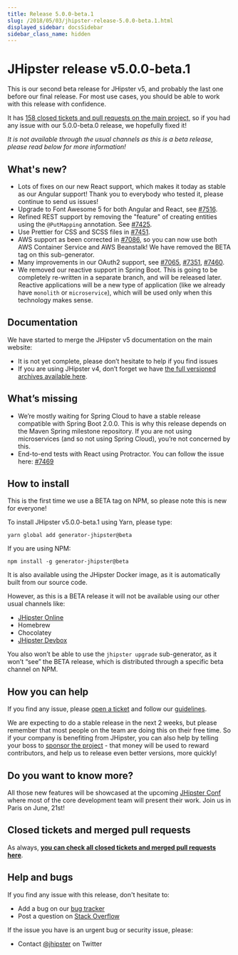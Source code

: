 ```yaml
---
title: Release 5.0.0-beta.1
slug: /2018/05/03/jhipster-release-5.0.0-beta.1.html
displayed_sidebar: docsSidebar
sidebar_class_name: hidden
---
```


JHipster release v5.0.0-beta.1
==================

This is our second beta release for JHipster v5, and probably the last one before our final release. For most use cases, you should be able to work with this release with confidence.

It has [158 closed tickets and pull requests on the main project](https://github.com/jhipster/generator-jhipster/issues?q=milestone%3A5.0.0-beta.1+is%3Aclosed), so if you had any issue with our 5.0.0-beta.0 release, we hopefully fixed it!

_It is not available through the usual channels as this is a beta release, please read below for more information!_

What's new?
----------

- Lots of fixes on our new React support, which makes it today as stable as our Angular support! Thank you to everybody who tested it, please continue to send us issues!
- Upgrade to Font Awesome 5 for both Angular and React, see [#7516](https://github.com/jhipster/generator-jhipster/issues/7516).
- Refined REST support by removing the "feature" of creating entities using the `@PutMapping` annotation. See [#7425](https://github.com/jhipster/generator-jhipster/issues/7425).
- Use Prettier for CSS and SCSS files in [#7451](https://github.com/jhipster/generator-jhipster/issues/7451).
- AWS support as been corrected in [#7086](https://github.com/jhipster/generator-jhipster/issues/7086), so you can now use both AWS Container Service and AWS Beanstalk! We have removed the BETA tag on this sub-generator.
- Many improvements in our OAuth2 support, see [#7065](https://github.com/jhipster/generator-jhipster/issues/7065), [#7351](https://github.com/jhipster/generator-jhipster/pull/7351), [#7460](https://github.com/jhipster/generator-jhipster/pull/7460).
- We removed our reactive support in Spring Boot. This is going to be completely re-written in a separate branch, and will be released later. Reactive applications will be a new type of application (like we already have `monolith` or `microservice`), which will be used only when this technology makes sense.

Documentation
------------

We have started to merge the JHipster v5 documentation on the main website:

- It is not yet complete, please don’t hesitate to help if you find issues
- If you are using JHipster v4, don’t forget we have [the full versioned archives available here](https://www.jhipster.tech/documentation-archive/).

What’s missing
------------

- We’re mostly waiting for Spring Cloud to have a stable release compatible with Spring Boot 2.0.0. This is why this release depends on the Maven Spring milestone repository. If you are not using microservices (and so not using Spring Cloud), you’re not concerned by this.
- End-to-end tests with React using Protractor. You can follow the issue here: [#7469](https://github.com/jhipster/generator-jhipster/pull/7469)

How to install
------------

This is the first time we use a BETA tag on NPM, so please note this is new for everyone!

To install JHipster v5.0.0-beta.1 using Yarn, please type:

    yarn global add generator-jhipster@beta

If you are using NPM:

    npm install -g generator-jhipster@beta

It is also available using the JHipster Docker image, as it is automatically built from our source code.

However, as this is a BETA release it will not be available using our other usual channels like:

- [JHipster Online](https://start.jhipster.tech)
- Homebrew
- Chocolatey
- [JHipster Devbox](https://github.com/jhipster/jhipster-devbox)

You also won’t be able to use the `jhipster upgrade` sub-generator, as it won’t “see” the BETA release, which is distributed through a specific beta channel on NPM.

How you can help
------------

If you find any issue, please [open a ticket](https://github.com/jhipster/generator-jhipster/issues) and follow our [guidelines](https://github.com/jhipster/generator-jhipster/blob/master/CONTRIBUTING.md).

We are expecting to do a stable release in the next 2 weeks, but please remember that most people on the team are doing this on their free time. So if your company is benefiting from JHipster, you can also help by telling your boss to [sponsor the project](/sponsors/) - that money will be used to reward contributors, and help us to release even better versions, more quickly!

Do you want to know more?
------------

All those new features will be showcased at the upcoming [JHipster Conf](https://jhipster-conf.github.io/) where most of the core development team will present their work. Join us in Paris on June, 21st!

Closed tickets and merged pull requests
------------
As always, __[you can check all closed tickets and merged pull requests here](https://github.com/jhipster/generator-jhipster/issues?q=milestone%3A5.0.0-beta.1+is%3Aclosed)__.

Help and bugs
--------------

If you find any issue with this release, don't hesitate to:

- Add a bug on our [bug tracker](https://github.com/jhipster/generator-jhipster/issues?state=open)
- Post a question on [Stack Overflow](http://stackoverflow.com/tags/jhipster/info)

If the issue you have is an urgent bug or security issue, please:

- Contact [@jhipster](https://twitter.com/jhipster) on Twitter
